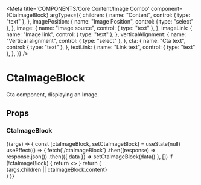 
<Meta
  title='COMPONENTS/Core Content/Image Combo'
  component={CtaImageBlock}
  argTypes={{
    children: {
      name: "Content",
      control: { type: "text" },
    },
    imagePosition: {
      name: "Image Position",
      control: { type: "select" },
    },
    image: {
      name: "Image source",
      control: { type: "text" },
    },
    imageLink: {
      name: "Image link",
      control: { type: "text" },
    },
    verticalAlignment: {
      name: "Vertical alignment",
      control: { type: "select" },
    },
    cta: {
      name: "Cta text",
      control: { type: "text" },
    },
    textLink: {
      name: "Link text",
      control: { type: "text" },
    },
  }}
/>

# CtaImageBlock

Cta component, displaying an Image.

## Props

<Props of={CtaImageBlock} />

### CtaImageBlock

<Preview>
  <Story name='Image Combo' args={{ verticalAlignment: "center" }}>
    {(args) => {
      const [ctaImageBlock, setCtaImageBlock] = useState(null)
      useEffect(() => {
        fetch(`/ctaImageBlock`)
          .then((response) => response.json())
          .then(({ data }) => setCtaImageBlock(data))
      }, [])
      if (!ctaImageBlock) {
        return <></>
      }
      return (
        <div className='mx-auto max-w-[1176px] px-2'>
          <CtaImageBlock
            image={{
              src: args.image || ctaImageBlock.image.src,
              alt: ctaImageBlock.image.alt,
            }}
            imagePosition={args.imagePosition}
            imageLink={args.imageLink && { to: args.imageLink, label: "link" }}
            imageModal={args.imageModal}
            verticalAlignment={args.verticalAlignment}
            title={args.title}
            subtitle={args.subtitle}
            cta={{
              ...ctaImageBlock.cta,
              label: args.cta || ctaImageBlock.cta.label,
            }}
            {...(args.textLink && {
              textLink: { to: "/", label: args.textLink },
            })}
          >
            {args.children || ctaImageBlock.content}
          </CtaImageBlock>
        </div>
      )
    }}
  </Story>
</Preview>
